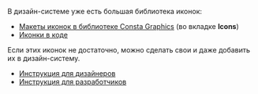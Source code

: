 В дизайн-системе уже есть большая библиотека иконок:

- [Макеты иконок в библиотеке Consta Graphics](https://www.figma.com/community/file/855772200870304447) (во вкладке **Icons**)
- [Иконки в коде](##LIBS.LIB/lib:icons)

Если этих иконок не достаточно, можно сделать свои и даже добавить их в дизайн-систему.

- [Инструкция для дизайнеров](##LIBS.LIB.STAND.TAB/lib:portal/stand:contributers-addicons/tab:design)
- [Инструкция для разработчиков](##LIBS.LIB.STAND.TAB/lib:portal/stand:contributers-addicons/tab:dev)
